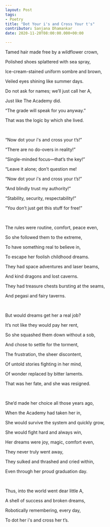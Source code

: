```yaml
---
layout: Post
tags:
- Poetry
title: "Dot Your i's and Cross Your t's"
contributor: Sanjana Dhamankar
date: 2020-11-20T08:00:00.000+00:00

---
```

Tamed hair made free by a wildflower crown,

Polished shoes splattered with sea spray,

Ice-cream-stained uniform sombre and brown,

Veiled eyes shining like summer days.

Do not ask for names; we’ll just call her A,

Just like The Academy did.

“The grade will speak for you anyway.”

That was the logic by which she lived.

<br />

“Now dot your i's and cross your t’s!”

“There are no do-overs in reality!”

“Single-minded focus—that’s the key!”

“Leave it alone; don’t question me!

“Now dot your i's and cross your t’s!”

“And blindly trust my authority!”

“Stability, security, respectability!”

“You don’t just get this stuff for free!”

<br />

The rules were routine, comfort, peace even,

So she followed them to the extreme,

To have something real to believe in,

To escape her foolish childhood dreams.

They had space adventures and laser beams,

And kind dragons and lost caverns.

They had treasure chests bursting at the seams,

And pegasi and fairy taverns.

<br />

But would dreams get her a real job?

It’s not like they would pay her rent,

So she squashed them down without a sob,

And chose to settle for the torment,

The frustration, the sheer discontent,

Of untold stories fighting in her mind,

Of wonder replaced by bitter laments.

That was her fate, and she was resigned.

<br />

She’d made her choice all those years ago,

When the Academy had taken her in,

She would survive the system and quickly grow,

She would fight hard and always win,

Her dreams were joy, magic, comfort even,

They never truly went away,

They sulked and thrashed and cried within,

Even through her proud graduation day.

<br />

Thus, into the world went dear little A,

A shell of success and broken dreams,

Robotically remembering, every day,

To dot her i's and cross her t’s.